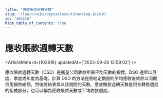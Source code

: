 ```yaml
---
title: "應收賬款週轉天數"
slug: "/learn/wiki/dayssalesoutstanding-102616"
id: "102616"
hide_table_of_contents: true
---
```



# 應收賬款週轉天數

<ArticleMeta id={102616} updatedAt={'2023-09-26 13:59:02'} />
<div className='border-solid border-b border-t-0 my-4 border-[var(--ifm-color-gray-300)]' />

應收賬款週轉天數（DSO）是衡量公司收款所需平均天數的指標。DSO 通常以月度、季度或年度為基礎。計算 DSO 的方法是將給定期間的平均應收賬款除以同期信用銷售總額，然後將結果乘以該期間的天數。應收賬款週轉天數是現金轉換週期的組成部分，也可以稱為應收賬款天數或平均收款週期。
